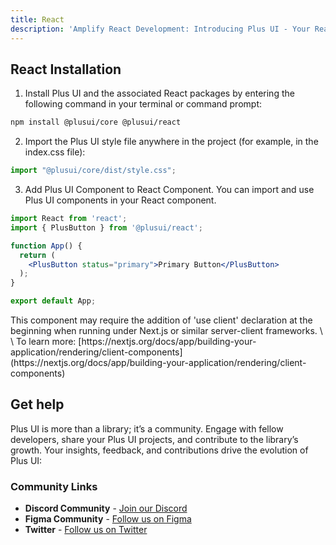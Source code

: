 ```yaml
---
title: React
description: 'Amplify React Development: Introducing Plus UI - Your React to Excellence'
---
```


## React Installation

1. Install Plus UI and the associated React packages by entering the following command in your terminal or command prompt:

```bash
npm install @plusui/core @plusui/react
```

2. Import the Plus UI style file anywhere in the project (for example, in the index.css file):

```jsx
import "@plusui/core/dist/style.css";
```

3. Add Plus UI Component to React Component. You can import and use Plus UI components in your React component.

```jsx
import React from 'react';
import { PlusButton } from '@plusui/react';

function App() {
  return (
    <PlusButton status="primary">Primary Button</PlusButton>
  );
}

export default App;
```

<Aside>
This component may require the addition of 'use client' declaration at the beginning when running under Next.js or similar server-client frameworks. \
\
To learn more: [https://nextjs.org/docs/app/building-your-application/rendering/client-components](https://nextjs.org/docs/app/building-your-application/rendering/client-components)
</Aside>

## **Get help**

Plus UI is more than a library; it’s a community. Engage with fellow developers, share your Plus UI projects, and contribute to the library’s growth. Your insights, feedback, and contributions drive the evolution of Plus UI:

### Community Links
- **Discord Community** - [Join our Discord](https://discord.com/invite/Y5a78GGX)
- **Figma Community** - [Follow us on Figma](https://www.figma.com/@PLUSUI)
- **Twitter** - [Follow us on Twitter](https://twitter.com/PlusUI_Official)


